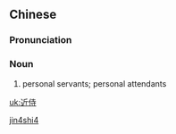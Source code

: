 ==Chinese==
{{zh-forms}}

===Pronunciation===
{{zh-pron
|m=jìnshì
|c=gan6 si6
|cat=n
}}

===Noun===
{{zh-noun}}

# {{lb|zh|archaic}} personal servants; personal attendants

[[Category:Mandarin archaic terms|jin4shi4]]

[[uk:近侍]]
